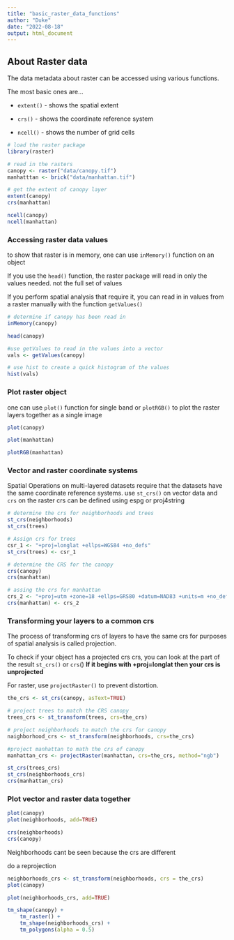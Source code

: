```yaml
---
title: "basic_raster_data_functions"
author: "Duke"
date: "2022-08-18"
output: html_document
---
```


## About Raster data

The data metadata about raster can be accessed using various functions.

The most basic ones are...

-   `extent()` - shows the spatial extent

-   `crs()` - shows the coordinate reference system

-   `ncell()` - shows the number of grid cells

```r
# load the raster package
library(raster)

# read in the rasters
canopy <- raster("data/canopy.tif")
manhatttan <- brick("data/manhattan.tif")

# get the extent of canopy layer
extent(canopy)
crs(manhattan)

ncell(canopy)
ncell(manhattan)
```

### Accessing raster data values

to show that raster is in memory, one can use `inMemory()` function on an object

If you use the `head()` function, the raster package will read in only the values needed. not the full set of values

If you perform spatial analysis that require it, you can read in in values from a raster manually with the function `getValues()`

```r
# determine if canopy has been read in
inMemory(canopy)

head(canopy)

#use getValues to read in the values into a vector
vals <- getValues(canopy)

# use hist to create a quick histogram of the values
hist(vals)
```

### Plot raster object

one can use `plot()` function for single band or `plotRGB()` to plot the raster layers together as a single image

```r
plot(canopy)
```

```r
plot(manhattan)
```

```r
plotRGB(manhattan)
```

### Vector and raster coordinate systems

Spatial Operations on multi-layered datasets require that the datasets have the same coordinate reference systems. use `st_crs()` on vector data and `crs` on the raster crs can be defined using espg or proj4string

```r
# determine the crs for neighborhoods and trees
st_crs(neighborhoods)
st_crs(trees)
```

```r
# Assign crs for trees
csr_1 <- "+proj=longlat +ellps=WGS84 +no_defs"
st_crs(trees) <- csr_1

```

```r
# determine the CRS for the canopy
crs(canopy)
crs(manhattan)
```

```r
# assing the crs for manhattan
crs_2 <- "+proj=utm +zone=18 +ellps=GRS80 +datum=NAD83 +units=m +no_defs"
crs(manhattan) <- crs_2
```

### Transforming your layers to a common crs

The process of transforming crs of layers to have the same crs for purposes of spatial analysis is called projection.

To check if your object has a projected crs crs, you can look at the part of the result `st_crs()` or `crs`() **If it begins with +proj=longlat then your crs is unprojected**

For raster, use `projectRaster()` to prevent distortion.

```r
the_crs <- st_crs(canopy, asText=TRUE)

# project trees to match the CRS canopy
trees_crs <- st_transform(trees, crs=the_crs)

# project neighborhoods to match the crs for canopy
naighborhood_crs <- st_transform(neighborhoods, crs=the_crs)

#project manhattan to math the crs of canopy
manhattan_crs <- projectRaster(manhattan, crs=the_crs, method="ngb")

st_crs(trees_crs)
st_crs(neighborhoods_crs)
crs(manhattan_crs)
```

### Plot vector and raster data together

```r
plot(canopy)
plot(neighborhoods, add=TRUE)
```

```r
crs(neighborhoods)
crs(canopy)
```

Neighborhoods cant be seen because the crs are different

do a reprojection

```r
neighborhoods_crs <- st_transform(neighborhoods, crs = the_crs)
plot(canopy)

plot(neighborhoods_crs, add=TRUE)

tm_shape(canopy) + 
    tm_raster() + 
    tm_shape(neighborhoods_crs) + 
    tm_polygons(alpha = 0.5)
```
